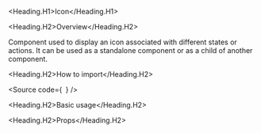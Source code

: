 

<Meta of={Stories} />

<Heading.H1>Icon</Heading.H1>

<Heading.H2>Overview</Heading.H2>

Component used to display an icon associated with different states or actions.
It can be used as a standalone component or as a child of another component.

<Heading.H2>How to import</Heading.H2>

<Source
  code={`
`}
/>

<Heading.H2>Basic usage</Heading.H2>

<Canvas of={Stories.Base} />

<Heading.H2>Props</Heading.H2>

<ArgTypes of={Stories} />
